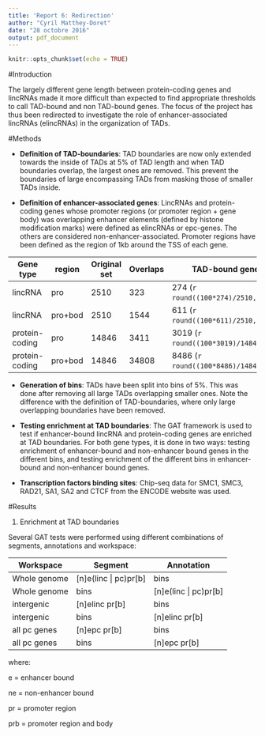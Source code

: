 ```yaml
---
title: 'Report 6: Redirection'
author: "Cyril Matthey-Doret"
date: "28 octobre 2016"
output: pdf_document
---
```


```r
knitr::opts_chunk$set(echo = TRUE)
```

#Introduction

The largely different gene length between protein-coding genes and lincRNAs made it more difficult than expected to find appropriate thresholds to call TAD-bound and non TAD-bound genes. The focus of the project has thus been redirected to investigate the role of enhancer-associated lincRNAs (elincRNAs) in the organization of TADs.

#Methods

   * __Definition of TAD-boundaries__: TAD boundaries are now only extended towards the inside of TADs at 5% of TAD length and when TAD boundaries overlap, the largest ones are removed. This prevent the boundaries of large encompassing TADs from masking those of smaller TADs inside.

   * __Definition of enhancer-associated genes__: LincRNAs and protein-coding genes whose promoter regions (or promoter region + gene body) was overlapping enhancer elements (defined by histone modification marks) were defined as elincRNAs or epc-genes. The others are considered non-enhancer-associated. Promoter regions have been defined as the region of 1kb around the TSS of each gene.
   
Gene type|region|Original set|Overlaps|TAD-bound genes
---------|------|------------|--------|---
lincRNA|pro|2510|323|274 (`r round((100*274)/2510,1)`%)
lincRNA|pro+bod|2510|1544|611 (`r round((100*611)/2510,1)`%)
protein-coding|pro|14846|3411|3019 (`r round((100*3019)/14846,1)`%)
protein-coding|pro+bod|14846|34808|8486 (`r round((100*8486)/14846,1)`%)

   * __Generation of bins__: TADs have been split into bins of 5%. This was done after removing all large TADs overlapping smaller ones. Note the difference with the definition of TAD-boundaries, where only large overlapping boundaries have been removed.
   
   * __Testing enrichment at TAD boundaries__: The GAT framework is used to test if enhancer-bound lincRNA and protein-coding genes are enriched at TAD boundaries. For both gene types, it is done in two ways: testing enrichment of enhancer-bound and non-enhancer bound genes in the different bins, and testing enrichment of the different bins in enhancer-bound and non-enhancer bound genes.
   
   * __Transcription factors binding sites__: Chip-seq data for SMC1, SMC3, RAD21, SA1, SA2 and CTCF from the ENCODE website was used.

#Results

1. Enrichment at TAD boundaries

Several GAT tests were performed using different combinations of segments, annotations and workspace:

Workspace|Segment|Annotation
---------|-------|----------
Whole genome|[n]e(linc \| pc)pr[b]|bins
Whole genome|bins|[n]e(linc \| pc)pr[b]
intergenic|[n]elinc pr[b]|bins
intergenic|bins|[n]elinc pr[b]
all pc genes|[n]epc pr[b]|bins
all pc genes|bins|[n]epc pr[b]

where: 

e = enhancer bound 

ne = non-enhancer bound 

pr = promoter region

prb = promoter region and body






